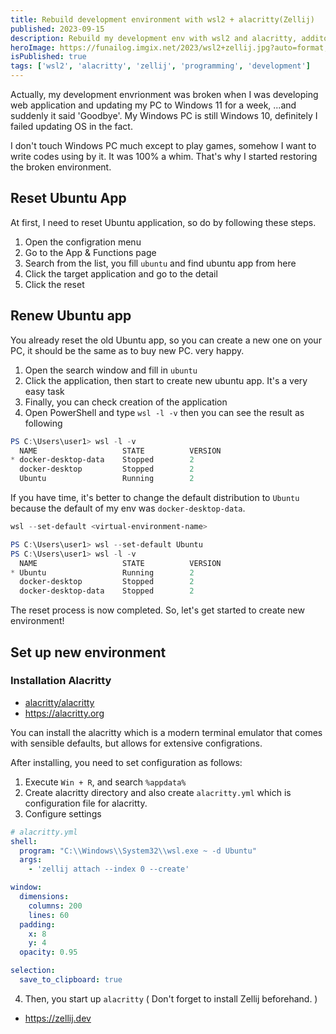 ```yaml
---
title: Rebuild development environment with wsl2 + alacritty(Zellij)
published: 2023-09-15
description: Rebuild my development env with wsl2 and alacritty, additonally I installed zellij as a terminal multi prexer
heroImage: https://funailog.imgix.net/2023/wsl2+zellij.jpg?auto=format,compress,enhance
isPublished: true
tags: ['wsl2', 'alacritty', 'zellij', 'programming', 'development']
---
```


Actually, my development envrionment was broken when I was developing web application and updating my PC to Windows 11 for a week, ...and suddenly it said 'Goodbye'.
My Windows PC is still Windows 10, definitely I failed updating OS in the fact.

I don't touch Windows PC much except to play games, somehow I want to write codes using by it.
It was 100% a whim. That's why I started restoring the broken environment.

## Reset Ubuntu App

At first, I need to reset Ubuntu application, so do by following these steps.

1. Open the configration menu
2. Go to the App & Functions page
3. Search from the list, you fill `ubuntu` and find ubuntu app from here
4. Click the target application and go to the detail
5. Click the reset

## Renew Ubuntu app

You already reset the old Ubuntu app, so you can create a new one on your PC, it should be the same as to buy new PC. very happy.

1. Open the search window and fill in `ubuntu`
2. Click the application, then start to create new ubuntu app. It's a very easy task
3. Finally, you can check creation of the application
4. Open PowerShell and type `wsl -l -v` then you can see the result as following

```powershell
PS C:\Users\user1> wsl -l -v
  NAME                   STATE          VERSION
* docker-desktop-data    Stopped        2
  docker-desktop         Stopped        2
  Ubuntu                 Running        2
```

If you have time, it's better to change the default distribution to `Ubuntu` because the default of my env was `docker-desktop-data`.

```powershell
wsl --set-default <virtual-environment-name>
```

```powershell
PS C:\Users\user1> wsl --set-default Ubuntu
PS C:\Users\user1> wsl -l -v
  NAME                   STATE          VERSION
* Ubuntu                 Running        2
  docker-desktop         Stopped        2
  docker-desktop-data    Stopped        2
```

The reset process is now completed. So, let's get started to create new environment!

## Set up new environment

### Installation Alacritty

- [alacritty/alacritty](https://github.com/alacritty/alacritty)
- https://alacritty.org

You can install the alacritty which is a modern terminal emulator that comes with sensible defaults, but allows for extensive configrations.

After installing, you need to set configuration as follows:

1. Execute `Win + R`, and search `%appdata%`
2. Create alacritty directory and also create `alacritty.yml` which is configuration file for alacritty.
3. Configure settings

```yml
# alacritty.yml
shell:
  program: "C:\\Windows\\System32\\wsl.exe ~ -d Ubuntu"
  args:
    - 'zellij attach --index 0 --create'

window:
  dimensions:
    columns: 200
    lines: 60
  padding:
    x: 8
    y: 4
  opacity: 0.95

selection:
  save_to_clipboard: true
```

4. Then, you start up `alacritty` ( Don't forget to install Zellij beforehand. )

- https://zellij.dev
